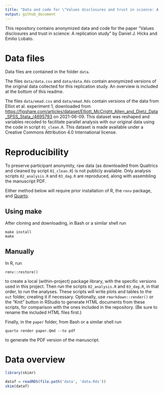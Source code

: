 ```yaml
---
title: "Data and code for \"Values disclosures and trust in science: A replication study\""
output: github_document
---
```


<!-- README.md is generated from README.Rmd. Please edit that file -->

This repository contains anonymized data and code for the paper "Values disclosures and trust in science: A replication study" by Daniel J. Hicks and Emilio Lobato.  

# Data files

Data files are contained in the folder `data`.  

The files `data/data.csv` and `data/data.Rds` contain anonymized versions of the original data collected for this replication study.  An overview is included at the bottom of this readme.  

The files `data/emad.csv` and `data/emad.Rds` contain versions of the data from Elliot et al. experiment 1, downloaded from <https://figshare.com/articles/dataset/Elliott_McCright_Allen_and_Dietz_Data_SPSS_Stata_/4695793> on 2021-06-09. This dataset was reshaped and variables recoded to facilitate parallel analysis with our original data using the code in script `01_clean.R`. This dataset is made available under a Creative Commons Attribution 4.0 International license.


# Reproducibility

To preserve participant anonymity, raw data (as downloaded from Qualtrics and cleaned by script `01_clean.R`) is not publicly available. Only analysis scripts `02_analysis.R` and `03_dag.R` are reproduced, along with assembling the manuscript PDF.  

Either method below will require prior installation of R, the `renv` package, and [Quarto](https://quarto.org/). 

## Using make

After cloning and downloading, in Bash or a similar shell run
```
make install
make
```

## Manually

In R, run
```
renv::restore()
```
to create a local (within-project) package library, with the specific versions used in this project.  Then run the scripts `02_analysis.R` and `03_dag.R`, in that order, to run the analyses.  These scripts will write plots and tables to the `out` folder, creating it if necessary.  Optionally, use `rmarkdown::render()` or the "Knit" button in RStudio to generate HTML documents from these scripts, for comparison with the ones included in the repository.  (Be sure to rename the included HTML files first.) 

Finally, in the `paper` folder, from Bash or a similar shell run
```
quarto render paper.Qmd --to pdf
```
to generate the PDF version of the manuscript. 


# Data overview

```r
library(skimr)

dataf = readRDS(file.path('data', 'data.Rds'))
skim(dataf)
```
